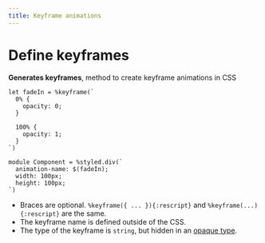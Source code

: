```yaml
---
title: Keyframe animations
---
```


# Define keyframes

**Generates keyframes**, method to create keyframe animations in CSS

```rescript
let fadeIn = %keyframe(`
  0% {
    opacity: 0;
  }

  100% {
    opacity: 1;
  }
`)

module Component = %styled.div(`
  animation-name: $(fadeIn);
  width: 100px;
  height: 100px;
`)
```

- Braces are optional. `%keyframe({ ... }){:rescript}` and `%keyframe(...){:rescript}` are the same.
- The keyframe name is defined outside of the CSS.
- The type of the keyframe is `string`, but hidden in an [opaque type](https://reasonml.github.io/docs/en/type#opaque-types).
